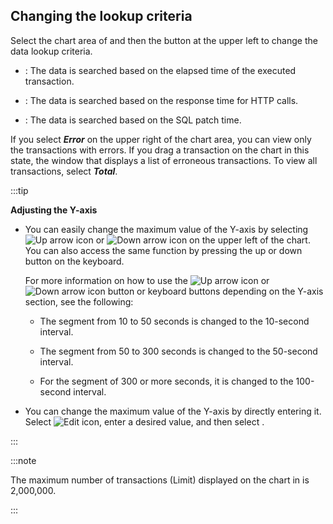 ## Changing the lookup criteria

Select the chart area of <Cmdname sid="transaction_map" /> and then the button at the upper left to change the data lookup criteria.

- <Cmdname sid="elapsed" className="uitext" />: The data is searched based on the elapsed time of the executed transaction.

- <Cmdname sid="httpcTime" className="uitext" />: The data is searched based on the response time for HTTP calls.

- <Cmdname sid="sqlTime" className="uitext" />: The data is searched based on the SQL patch time.

If you select **_Error_** on the upper right of the chart area, you can view only the transactions with errors. If you drag a transaction on the chart in this state, the <Cmdname sid="TTL06209" className="uitext" /> window that displays a list of erroneous transactions. To view all transactions, select **_Total_**.

:::tip

**Adjusting the Y-axis**

- You can easily change the maximum value of the Y-axis by selecting ![Up arrow icon](/img/up-arrow.svg) or ![Down arrow icon](/img/down-arrow.svg) on the upper left of the chart. You can also access the same function by pressing the up or down button on the keyboard.

  For more information on how to use the ![Up arrow icon](/img/up-arrow.svg) or ![Down arrow icon](/img/down-arrow.svg) button or keyboard buttons depending on the Y-axis section, see the following:

  - The segment from 10 to 50 seconds is changed to the 10-second interval.

  - The segment from 50 to 300 seconds is changed to the 50-second interval.

  - For the segment of 300 or more seconds, it is changed to the 100-second interval.

- You can change the maximum value of the Y-axis by directly entering it. Select ![Edit icon](/img/ico-edit.svg), enter a desired value, and then select <Cmdname sid="apply" className="uitext" />.

  <ImgLang img="dashboard-txmap-input-y-axi.png" />

:::

:::note

The maximum number of transactions (<span class="uitext">Limit</span>) displayed on the chart in <Cmdname sid="transaction_map" /> is 2,000,000.

:::
